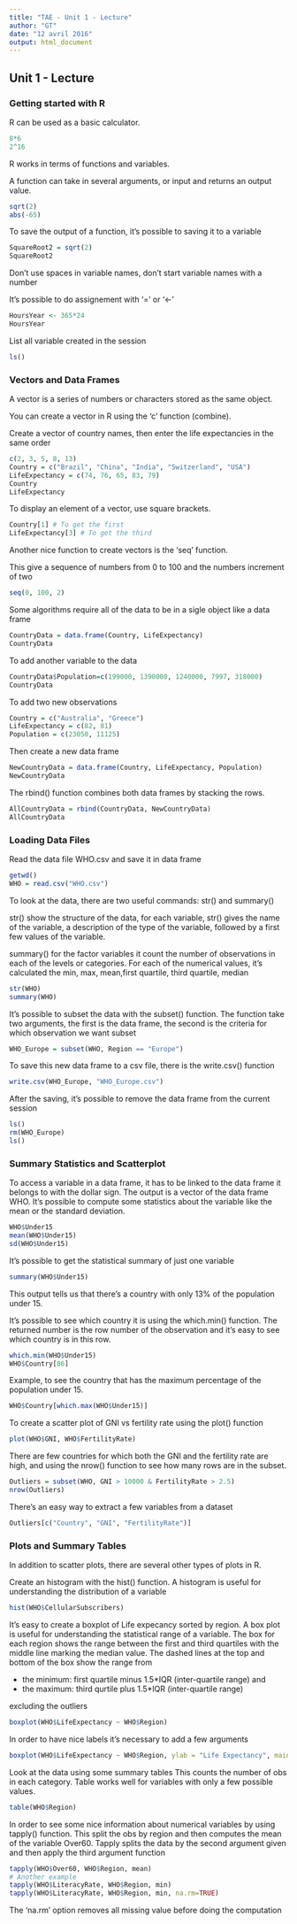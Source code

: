 ```yaml
---
title: "TAE - Unit 1 - Lecture"
author: "GT"
date: "12 avril 2016"
output: html_document
---
```


## Unit 1 - Lecture

### Getting started with R

R can be used as a basic calculator.

```r
8*6
2^16
```

R works in terms of functions and variables.

A function can take in several arguments, or input and returns an output value.

```r
sqrt(2)
abs(-65)
```

To save the output of a function, it's possible to saving it to a variable

```r
SquareRoot2 = sqrt(2)
SquareRoot2
```

Don't use spaces in variable names, don't start variable names with a number

It's possible to do assignement with '=' or '<-'

```r
HoursYear <- 365*24
HoursYear
```

List all variable created in the session

```r
ls()
```


### Vectors and Data Frames

A vector is a series of numbers or characters stored as the same object.

You can create a vector in R using the 'c' function (combine).

Create a vector of country names, then enter the life expectancies in the same 
order

```r
c(2, 3, 5, 8, 13)
Country = c("Brazil", "China", "India", "Switzerland", "USA")
LifeExpectancy = c(74, 76, 65, 83, 79)
Country
LifeExpectancy
```
To display an element of a vector, use square brackets.

```r
Country[1] # To get the first
LifeExpectancy[3] # To get the third
```

Another nice function to create vectors is the 'seq' function.

This give a sequence of numbers from 0 to 100 and the numbers increment of two

```r
seq(0, 100, 2)
```

Some algorithms require all of the data to be in a sigle object like a data frame

```r
CountryData = data.frame(Country, LifeExpectancy)
CountryData
```

To add another variable to the data

```r
CountryData$Population=c(199000, 1390000, 1240000, 7997, 318000)
CountryData
```

To add two new observations

```r
Country = c("Australia", "Greece")
LifeExpectancy = c(82, 81)
Population = c(23050, 11125)
```

Then create a new data frame

```r
NewCountryData = data.frame(Country, LifeExpectancy, Population)
NewCountryData
```

The rbind() function combines both data frames by stacking the rows.

```r
AllCountryData = rbind(CountryData, NewCountryData)
AllCountryData
```
### Loading Data Files

Read the data file WHO.csv and save it in data frame

```r
getwd()
WHO = read.csv("WHO.csv")
```

To look at the data, there are two useful commands: str() and summary()

str() show the structure of the data, for each variable, str() gives the name of 
the variable, a description of the type of the variable, followed by a first 
few values of the variable.

summary() for the factor variables it count the number of observations in each 
of the levels or categories. For each of the numerical values, it's calculated the min, max, mean,first quartile, third quartile, median

```r
str(WHO)
summary(WHO)
```

It's possible to subset the data with the subset() function. The function take two
arguments, the first is the data frame, the second is the criteria for which
observation we want subset

```r
WHO_Europe = subset(WHO, Region == "Europe")
```

To save this new data frame to a csv file, there is the write.csv() function

```r
write.csv(WHO_Europe, "WHO_Europe.csv")
```

After the saving, it's possible to remove the data frame from the current session

```r
ls()
rm(WHO_Europe)
ls()
```

### Summary Statistics and Scatterplot

To access a variable in a data frame, it has to be linked to the data frame
it belongs to with the dollar sign. The output is a vector of the data frame WHO.
It's possible to compute some statistics about the variable like the mean or
the standard deviation.

```r
WHO$Under15
mean(WHO$Under15)
sd(WHO$Under15)
```

It's possible to get the statistical summary of just one variable

```r
summary(WHO$Under15)
```

This output tells us that there's a country with only 13% of the population 
under 15.

It's possible to see which country it is using the which.min() function. The
returned number is the row number of the observation and it's easy to see which country is in this row.

```r
which.min(WHO$Under15)
WHO$Country[86]
``` 

Example, to see the country that has the maximum percentage of the population 
under 15.

```r
WHO$Country[which.max(WHO$Under15)]
```

To create a scatter plot of GNI vs fertility rate using the plot() function

```r
plot(WHO$GNI, WHO$FertilityRate)
```

There are few countries for which both the GNI and the fertility rate are high, 
and using the nrow() function to see how many rows are in the subset.

```r
Outliers = subset(WHO, GNI > 10000 & FertilityRate > 2.5)
nrow(Outliers)
```

There's an easy way to extract a few variables from a dataset

```r
Outliers[c("Country", "GNI", "FertilityRate")]
```

### Plots and Summary Tables

In addition to scatter plots, there are several other types of plots in R.

Create an histogram with the hist() function. A histogram is useful for
understanding the distribution of a variable

```r
hist(WHO$CellularSubscribers)
```

It's easy to create a boxplot of Life expecancy sorted by region. A box plot is
useful for understanding the statistical range of a variable. 
The box for each region shows the range between the first and third quartiles with
the middle line marking the median value. 
The dashed lines at the top and bottom of the box show the range from 

- the minimum: first quartile minus 1.5*IQR (inter-quartile range) and
- the maximum: third qurtile plus 1.5*IQR (inter-quartile range) 

excluding the outliers

```r
boxplot(WHO$LifeExpectancy ~ WHO$Region)
```

In order to have nice labels it's necessary to add a few arguments

```r
boxplot(WHO$LifeExpectancy ~ WHO$Region, ylab = "Life Expectancy", main = "Life Expectancy of Countries by Region")
```

Look at the data using  some summary tables This counts the number of obs in each
category. Table works well for variables with only a few possible values.

```r
table(WHO$Region)
```

In order to see some nice information about numerical variables by using tapply()
function. This split the obs by region and then computes the mean of the variable
Over60. Tapply splits the data by the second argument given and then apply the 
third argument function

```r
tapply(WHO$Over60, WHO$Region, mean)
# Another example
tapply(WHO$LiteracyRate, WHO$Region, min)
tapply(WHO$LiteracyRate, WHO$Region, min, na.rm=TRUE)
```

The 'na.rm' option removes all missing value before doing the computation